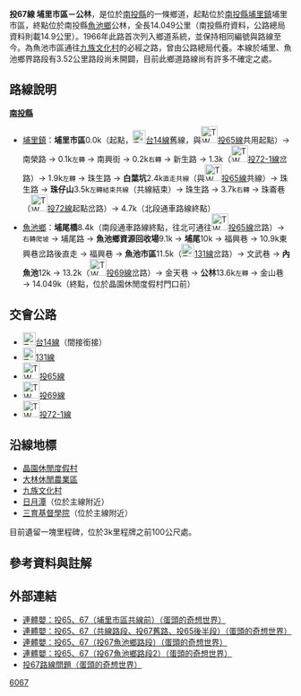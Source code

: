{{Infobox Taiwan Highway
|type=TH
|county=nt
|route=67
|Name=南榮路、新生路、珠生路、珠崙巷、<br>埔尾路、福興巷、文武巷、金天巷
|Level=鄉道
|Length=14.049
|Start=[[南投縣|南投縣]][[埔里鎮|埔里鎮]]埔里市區
|End=南投縣[[魚池鄉_(臺灣)|魚池鄉]][[九族文化村|九族文化村]]
|Dep=[[南投縣政府|南投縣政府]]
}}
'''投67線 埔里市區－公林'''，是位於[[南投縣|南投縣]]的一條鄉道，起點位於[[南投縣|南投縣]][[埔里鎮|埔里鎮]]埔里市區，終點位於南投縣[[魚池鄉_(臺灣)|魚池鄉]]公林，全長14.049公里（南投縣府資料，公路總局資料則載14.9公里{{r|thb}}）。1966年此路首次列入鄉道系統{{r|gazette1966}}，並保持相同編號與路線至今。為魚池市區通往[[九族文化村|九族文化村]]的必經之路，曾由公路總局代養。本線於埔里、魚池鄉界路段有3.52公里路段尚未開闢{{r|change}}，目前此鄉道路線尚有許多不確定之處。

== 路線說明 ==
;'''[[南投縣|南投縣]]'''
*[[埔里鎮|埔里鎮]]：'''埔里市區'''0.0k（起點，[[File:TW_PHW14.svg|23px]][[台14線|台14線]]舊線，與[[File:TW_THWnt65.png|30px]][[投65線|投65線]]共用起點）→ 南榮路 → 0.1k<SMALL>左轉</SMALL> → 南興街 → 0.2k<SMALL>右轉</SMALL> → 新生路 → 1.3k（[[File:TW_THWnt72-1.png|30px]][[投72-1線|投72-1線]]岔路）→ 1.9k<SMALL>左轉</SMALL> → 珠生路 → '''白葉坑'''2.4k<SMALL>直走共線</SMALL>（與[[File:TW_THWnt65.png|30px]][[投65線|投65線]]共線）→ 珠生路 → '''珠仔山'''3.5k<SMALL>左轉結束共線</SMALL>（共線結束）→ 珠生路 → 3.7k<SMALL>右轉</SMALL> → 珠崙巷（[[File:TW_THWnt72.png|30px]][[投72線|投72線]]起點岔路）→ 4.7k（北段通車路線終點）
*[[魚池鄉_(臺灣)|魚池鄉]]：'''埔尾橋'''8.4k（南段通車路線終點，往北可通往[[File:TW_THWnt65.png|30px]][[投65線|投65線]]岔路）→ <SMALL>右轉爬坡</SMALL> → 埔尾路 → '''魚池鄉資源回收場'''9.1k  → '''埔尾'''10k → 福興巷 → 10.9k東興巷岔路後直走{{r|dongxing}} → 福興巷 → '''魚池市區'''11.5k（[[File:TW_CHW131.svg|23px]][[縣道131號|131線]]岔路）→ 文武巷 → '''內魚池'''12k → 13.2k（[[File:TW_THWnt69.png|30px]][[投69線|投69線]]岔路）→ 金天巷 → '''公林'''13.6k<SMALL>左轉</SMALL> → 金山巷 → 14.049k（終點，位於晶園休閒度假村門口前）

== 交會公路 ==
*[[File:TW_PHW14.svg|23px]][[台14線|台14線]]（間接銜接）
*[[File:TW_CHW131.svg|23px]][[縣道131號|131線]]
*[[File:TW_THWnt65.png|30px]][[投65線|投65線]]
*[[File:TW_THWnt69.png|30px]][[投69線|投69線]]
*[[File:TW_THWnt72-1.png|30px]][[投72線#支線|投72-1線]]

== 沿線地標 ==
*[http://www.crystal-farm.com/ 晶園休閒度假村] {{Wayback|url=http://www.crystal-farm.com/ |date=20210120170547 }}
*[https://web.archive.org/web/20130605002416/http://ezgo.coa.gov.tw/view.php?theme=region&id=M_B220927766_20071016102746&city=M&class=R01 大林休閒農業區]
*[http://www.nine.com.tw  九族文化村] {{Wayback|url=http://www.nine.com.tw/ |date=20200831222411 }}
*[https://web.archive.org/web/20100528144459/http://sun.tmi.tw/ 日月潭]（位於主線附近）
*[https://web.archive.org/web/20131017082306/http://www.sdatac.org.tw/ 三育基督學院]（位於主線附近）
目前遺留一塊里程碑，位於3k里程牌之前100公尺處。

== 參考資料與註解 ==
{{reflist|refs=

<ref name="thb">{{cite web|url=http://spreadsheets.google.com/pub?key=0AnKLEleOqdwVdFU1OW8xYUQxdWlCSzdUbmZfSXVpYUE&hl=zh_TW&single=true&gid=3&output=html|title=南投縣鄉道公路路線表|accessdate=2010-08-24|date=2010-07-19|publisher=公路總局}}{{dead link|date=2018年3月 |bot=InternetArchiveBot |fix-attempted=yes }}</ref>

<ref name="gazette1966">{{cite web|url=http://gaz.ncl.edu.tw/detail.jsp?sysid=E0921514 |title=公告臺灣省縣鄉道及專用公路路線-{里程表}- |accessdate=2010-08-24 |date=1966-08-01 |work=政府公報資訊網 |publisher=臺灣省政府}}</ref>

<ref name="change">台灣地區省、縣道路線檢討與編號調整規劃（運研所，2005年）</ref>

<ref name="dongxing">魚池市區路線（10.9k福興巷與東興巷岔路後）直走路段（福興巷）至[[File:TW_CHW131.svg|23px]][[縣道131號|131線]]岔路之間路段疑似尚未徵收，路寬最窄處僅約三米、並且有被居民佔用情形造成會車困難，所以一般車輛都會在福興巷轉往東興巷與[[File:TW_CHW131.svg|23px]][[縣道131號|131線]]岔路之後左轉與[[File:TW_CHW131.svg|23px]][[縣道131號|131線]]前行之後右轉續行文武巷。</ref>

}}

== 外部連結 ==
*[http://www.wretch.cc/blog/eggheadtony/11890198 連體嬰：投65、67（埔里市區共線前）（蛋頭的奇想世界）] {{Wayback|url=http://www.wretch.cc/blog/eggheadtony/11890198 |date=20131226234635 }}
*[http://www.wretch.cc/blog/eggheadtony/11890218 連體嬰：投65、67（共線路段、投67舊路、投65後半段）（蛋頭的奇想世界）] {{Wayback|url=http://www.wretch.cc/blog/eggheadtony/11890218 |date=20131226234638 }}
*[http://www.wretch.cc/blog/eggheadtony/11890265 連體嬰：投65、67（投67魚池鄉路段）（蛋頭的奇想世界）] {{Wayback|url=http://www.wretch.cc/blog/eggheadtony/11890265 |date=20131226234640 }}
*[http://www.wretch.cc/blog/eggheadtony/11898910 連體嬰：投65、67（投67魚池鄉路段2）（蛋頭的奇想世界）] {{Wayback|url=http://www.wretch.cc/blog/eggheadtony/11898910 |date=20131226234642 }}
*[http://www.wretch.cc/blog/eggheadtony/11974442 投67路線問題（蛋頭的奇想世界）]

{{南投縣鄉道}}

[[Category:南投縣鄉道|6067]]